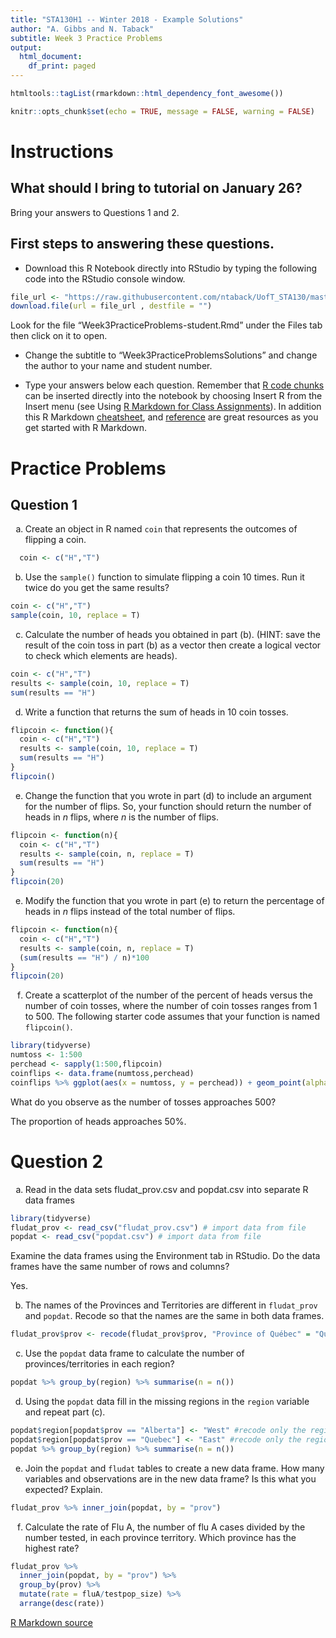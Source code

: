 ```yaml
---
title: "STA130H1 -- Winter 2018 - Example Solutions"
author: "A. Gibbs and N. Taback"
subtitle: Week 3 Practice Problems
output:
  html_document:
    df_print: paged
---
```


```r
htmltools::tagList(rmarkdown::html_dependency_font_awesome())

knitr::opts_chunk$set(echo = TRUE, message = FALSE, warning = FALSE)
```

# Instructions

## What should I bring to tutorial on January 26?

Bring your answers to Questions 1 and 2.

## First steps to answering these questions.

- Download this R Notebook directly into RStudio by typing the following code into the RStudio console window.   

```r
file_url <- "https://raw.githubusercontent.com/ntaback/UofT_STA130/master/week3/Week3PracticeProblems-student.Rmd"
download.file(url = file_url , destfile = "")
```

Look for the file "Week3PracticeProblems-student.Rmd" under the Files tab then click on it to open.

- Change the subtitle to "Week3PracticeProblemsSolutions" and change the author to your name and student number.

- Type your answers below each question.  Remember that [R code chunks](http://rmarkdown.rstudio.com/authoring_rcodechunks.html) can be inserted directly into the notebook by choosing Insert R from the Insert menu (see Using [R Markdown for Class Assignments](https://ntaback.github.io/UofT_STA130/Rmarkdownforclassreports.html)). In addition this R Markdown [cheatsheet](http://www.rstudio.com/wp-content/uploads/2016/03/rmarkdown-cheatsheet-2.0.pdf), and [reference](http://www.rstudio.com/wp-content/uploads/2015/03/rmarkdown-reference.pdf) are great resources as you get started with R Markdown. 


# Practice Problems

## Question 1

(a)  Create an object in R named `coin` that represents the outcomes of flipping a coin.

```r
  coin <- c("H","T")
```


(b)  Use the `sample()` function to simulate flipping a coin 10 times.  Run it twice do you get the same results?

```r
coin <- c("H","T")
sample(coin, 10, replace = T)
```

(c)  Calculate the number of heads you obtained in part (b).  (HINT: save the result of the coin toss in part (b) as a vector then create a logical vector to check which elements are heads).

```r
coin <- c("H","T")
results <- sample(coin, 10, replace = T)
sum(results == "H")
```


(d)  Write a function that returns the sum of heads in 10 coin tosses.

```r
flipcoin <- function(){
  coin <- c("H","T")
  results <- sample(coin, 10, replace = T)
  sum(results == "H")
}
flipcoin()
```

(e) Change the function that you wrote in part (d) to include an argument for the number of flips.  So, your function should return the number of heads in $n$ flips, where $n$ is the number of flips.

```r
flipcoin <- function(n){
  coin <- c("H","T")
  results <- sample(coin, n, replace = T)
  sum(results == "H")
}
flipcoin(20)
```

(e) Modify the function that you wrote in part (e) to return the percentage of heads in $n$ flips instead of the total number of flips.

```r
flipcoin <- function(n){
  coin <- c("H","T")
  results <- sample(coin, n, replace = T)
  (sum(results == "H") / n)*100
}
flipcoin(20)
```


(f) Create a scatterplot of the number of the percent of heads versus the number of coin tosses, where the number of coin tosses ranges from 1 to 500. The following starter code assumes that your function is named `flipcoin()`.


```r
library(tidyverse)
numtoss <- 1:500
perchead <- sapply(1:500,flipcoin)
coinflips <- data.frame(numtoss,perchead)
coinflips %>% ggplot(aes(x = numtoss, y = perchead)) + geom_point(alpha = 0.5) + geom_hline(yintercept = 50, colour = "red")
```

What do you observe as the number of tosses approaches 500?

The proportion of heads approaches 50%.



# Question 2

(a) Read in the data sets fludat_prov.csv and popdat.csv into separate R data frames

```r
library(tidyverse)
fludat_prov <- read_csv("fludat_prov.csv") # import data from file
popdat <- read_csv("popdat.csv") # import data from file
```

Examine the data frames using the Environment tab in RStudio.  Do the data frames have the same number of rows and columns? 

Yes.

(b) The names of the Provinces and Territories are different in `fludat_prov` and `popdat`.  Recode so that the names are the same in both data frames.


```r
fludat_prov$prov <- recode(fludat_prov$prov, "Province of Québec" = "Quebec", "Province of Ontario" = "Ontario", "Province of Saskatchewan" = "Saskatchewan", "Province of Alberta" = "Alberta")
```


(c)  Use the `popdat` data frame to calculate the number of provinces/territories in each region?


```r
popdat %>% group_by(region) %>% summarise(n = n())
```


(d) Using the `popdat` data fill in the missing regions in the `region` variable and repeat part (c).

```r
popdat$region[popdat$prov == "Alberta"] <- "West" #recode only the region value for Alberta
popdat$region[popdat$prov == "Quebec"] <- "East" #recode only the region value for Alberta
popdat %>% group_by(region) %>% summarise(n = n())
```

(e) Join the `popdat` and `fludat` tables to create a new data frame.  How many variables and observations are in the new data frame?  Is this what you expected?  Explain.

```r
fludat_prov %>% inner_join(popdat, by = "prov")
```

(f) Calculate the rate of Flu A, the number of flu A cases divided by the number tested, in each province territory.  Which province has the highest rate?

```r
fludat_prov %>% 
  inner_join(popdat, by = "prov") %>% 
  group_by(prov) %>% 
  mutate(rate = fluA/testpop_size) %>%
  arrange(desc(rate))
```



<a href=""> R Markdown source <i class="fa fa-github" aria-hidden="true"></i></a> 